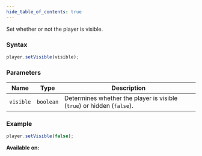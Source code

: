 ```yaml
---
hide_table_of_contents: true
---
```



Set whether or not the player is visible.

### Syntax

```js
player.setVisible(visible);
```

### Parameters

| Name      | Type      | Description                                                            |
| --------- | --------- | ---------------------------------------------------------------------- |
| `visible` | `boolean` | Determines whether the player is visible (`true`) or hidden (`false`). |

### Example

```js
player.setVisible(false);
```

**Available on:** <ClientTag /> <ServerTag />
